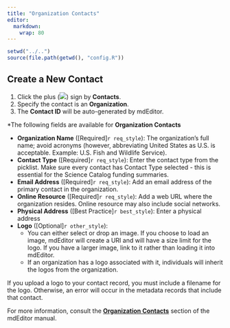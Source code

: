 ```yaml
---
title: "Organization Contacts"
editor: 
  markdown: 
    wrap: 80
---
```


```r
setwd("../..")
source(file.path(getwd(), "config.R"))
```

## Create a New Contact

1.  Click the plus (![](../../assets/symbol_plus_16.png)) sign by
    **Contacts**.
2.  Specify the contact is an **Organization**.
3.  The **Contact ID** will be auto-generated by mdEditor.

*The following fields are available for **Organization Contacts**

-   **Organization Name** ([Required]`r req_style`): The organization's full name; avoid
    acronyms (however, abbreviating United States as U.S. is acceptable.
    Example: U.S. Fish and Wildlife Service).
-   **Contact Type** ([Required]`r req_style`): Enter the contact type from the picklist. Make
    sure every contact has Contact Type selected - this is essential for the
    Science Catalog funding summaries.
-   **Email Address** ([Required]`r req_style`): Add an email address of the primary
    contact in the organization.
-   **Online Resource** ([Required]`r req_style`): Add a web URL where the organization
    resides. Online resource may also include social networks.
-   **Physical Address** ([Best Practice]`r best_style`): Enter a physical address
-   **Logo** ([Optional]`r other_style`):
    -   You can either select or drop an image. If you choose to load an image,
        mdEditor will create a URI and will have a size limit for the logo. If
        you have a larger image, link to it rather than loading it into
        mdEditor.
    -   If an organization has a logo associated with it, individuals will
        inherit the logos from the organization.

::: {.callout-warning icon=false}
If you upload a logo to your contact record, you must include a filename for 
the logo. Otherwise, an error will occur in the metadata records that include 
that contact.
:::

For more information, consult the [**Organization
Contacts**](https://adiwg.gitbooks.io/mdeditor/content/contact/new/organization.html)
section of the mdEditor manual.
